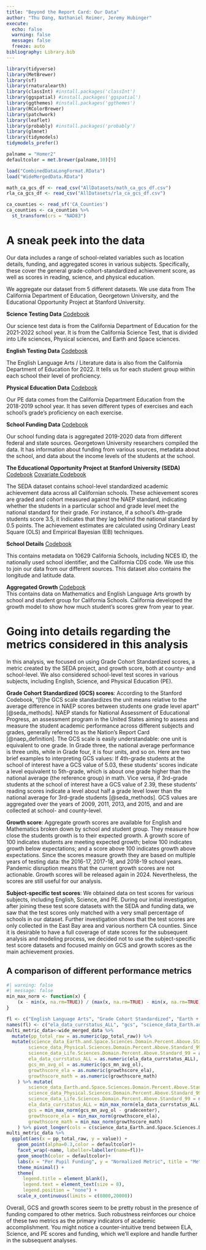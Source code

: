 ```yaml
---
title: "Beyond the Report Card: Our Data"
author: "Thu Dang, Nathaniel Reimer, Jeremy Hubinger"
execute: 
  echo: false
  warning: false
  message: false
  freeze: auto
bibliography: Library.bib
---
```


```r
library(tidyverse)
library(MetBrewer)
library(sf)
library(rnaturalearth)
library(classInt) #install.packages('classInt')
library(ggspatial) #install.packages('ggspatial')
library(ggthemes) #install.packages('ggthemes')
library(RColorBrewer)
library(patchwork)
library(leaflet)
library(probably) #install.packages('probably')
library(glmnet)
library(tidymodels)
tidymodels_prefer()
```

```r
palname = "Homer2"
defaultcolor = met.brewer(palname,10)[9]
```

```r
load("CombinedDataLongFormat.RData")
load("WideMergedData.RData")
```

```r
math_ca_gcs_df <- read_csv("AllDatasets/math_ca_gcs_df.csv")
rla_ca_gcs_df <- read_csv("AllDatasets/rla_ca_gcs_df.csv")
```

```r
ca_counties <- read_sf('CA_Counties')
ca_counties <- ca_counties %>%
  st_transform(crs = "NAD83")
```

# A sneak peek into the data

Our data includes a range of school-related variables such as location details, funding, and aggregated scores in various subjects. Specifically, these cover the general grade-cohort-standardized achievement score, as well as scores in reading, science, and physical education.

We aggregate our dataset from 5 different datasets. We use data from The California Department of Education, Georgetown University, and the Educational Opportunity Project at Stanford University.

**Science Testing Data** [Codebook](https://github.com/JeremyHub/STAT-456-Final/blob/8ef6fa6ce28785065f583f4c477c5deb11afd442/final_project_stuff/science_docs.pdf)

Our science test data is from the California Department of Education for the 2021-2022 school year. It is from the California Science Test, that is divided into Life sciences, Physical sciences, and Earth and Space sciences.

**English Testing Data** [Codebook](https://github.com/JeremyHub/STAT-456-Final/blob/8ef6fa6ce28785065f583f4c477c5deb11afd442/final_project_stuff/ela_docs.pdf)

The English Language Arts / Literature data is also from the California Department of Education for 2022. It tells us for each student group within each school their level of proficiency.

**Physical Education Data** [Codebook](https://github.com/JeremyHub/STAT-456-Final/blob/main/DataDocumentation/pe_data_docs.pdf)

Our PE data comes from the California Department Education from the 2018-2019 school year. It has seven different types of exercises and each school's grade's proficiency on each exercise.

**School Funding Data** [Codebook](https://github.com/JeremyHub/STAT-456-Final/blob/8ef6fa6ce28785065f583f4c477c5deb11afd442/final_project_stuff/school_info_docs.pdf)

Our school funding data is aggregated 2019-2020 data from different federal and state sources. Georgetown University researchers compiled the data. It has information about funding from various sources, metadata about the school, and data about the income levels of the students at the school.

**The Educational Opportunity Project at Stanford University (SEDA)** [Codebook](https://github.com/JeremyHub/STAT-456-Final/blob/82e84dd90db010d96edba2d74dc574c15648a10c/final_project_stuff/stanford_codebook.xlsx) [Covariate Codebook](https://github.com/JeremyHub/STAT-456-Final/blob/82e84dd90db010d96edba2d74dc574c15648a10c/final_project_stuff/stanford_cov_codebook.xlsx)

The SEDA dataset contains school-level standardized academic achievement data across all Californian schools. These achievement scores are graded and cohort measured against the NAEP standard, indicating whether the students in a particular school and grade level meet the national standard for their grade. For instance, if a school's 4th-grade students score 3.5, it indicates that they lag behind the national standard by 0.5 points. The achievement estimates are calculated using Ordinary Least Square (OLS) and Empirical Bayesian (EB) techniques.

**School Details** [Codebook](https://www.cde.ca.gov/ds/si/ds/fspubschls.asp)

This contains metadata on 10629 California Schools, including NCES ID, the nationally used school identifier, and the California CDS code. We use this to join our data from our different sources. This dataset also contains the longitude and latitude data.

**Aggregated Growth** [Codebook](https://www.cde.ca.gov/ta/ac/growthreclayout.asp)\
This contains data on Mathematics and English Language Arts growth by school and student group for California Schools. California developed the growth model to show how much student's scores grew from year to year.

# Going into details regarding the metrics considered in this analysis

In this analysis, we focused on using Grade Cohort Standardized scores, a metric created by the SEDA project, and growth score, both at county- and school-level. We also considered school-level test scores in various subjects, including English, Science, and Physical Education (PE).

**Grade Cohort Standardized (GCS) scores**: According to the Stanford Codebook, "\[t\]he GCS scale standardizes the unit means relative to the average difference in NAEP scores between students one grade level apart" [@seda_methods]. NAEP stands for National Assessment of Educational Progress, an assessment program in the United States aiming to assess and measure the student academic performance across different subjects and grades, generally referred to as the Nation's Report Card [@naep_definition]. The GCS scale is easily understandable: one unit is equivalent to one grade. In Grade three, the national average performance is three units, while in Grade four, it is four units, and so on. Here are two brief examples to interpreting GCS values: If 4th-grade students at the school of interest have a GCS value of 5.03, these students' scores indicate a level equivalent to 5th-grade, which is about one grade higher than the national average (the reference group) in math. Vice versa, if 3rd-grade students at the school of interest have a GCS value of 2.39, these students' reading scores indicate a level about half a grade level lower than the national average for 3rd-grade students [@seda_methods]. GCS values are aggregated over the years of 2009, 2011, 2013, and 2015, and and are collected at school- and county-level.

**Growth score**: Aggregate growth scores are available for English and Mathematics broken down by school and student group. They measure how close the students growth is to their expected growth. A growth score of 100 indicates students are meeting expected growth; below 100 indicates growth below expectations; and a score above 100 indicates growth above expectations. Since the scores measure growth they are based on multiple years of testing data: the 2016-17, 2017-18, and 2018-19 school years. Pandemic disruption means that the current growth scores are not actionable. Growth scores will be released again in 2024. Nevertheless, the scores are still useful for our analysis.

**Subject-specific test scores**: We obtained data on test scores for various subjects, including English, Science, and PE. During our initial investigation, after joining these test score datasets with the SEDA and funding data, we saw that the test scores only matched with a very small percentage of schools in our dataset. Further investigation shows that the test scores are only collected in the East Bay area and various northern CA counties. Since it is desirable to have a full coverage of state scores for the subsequent analysis and modeling process, we decided not to use the subject-specific test score datasets and focused mainly on GCS and growth scores as the main achievement proxies.

## A comparison of different performance metrics

```r
#| warning: false
#| message: false
min_max_norm <- function(x) {
    (x - min(x, na.rm=TRUE)) / (max(x, na.rm=TRUE) - min(x, na.rm=TRUE))
}
```

```r
fl <- c("English Language Arts", "Grade Cohort Standardized", "Earth + Space", "Life Sciences", "Physical Sciences", "Math Growth Score", "English Language Arts Growth Score")
names(fl) <- c("ela_data_currstatus_ALL", "gcs", "science_data_Earth.and.Space.Sciences.Domain.Percent.Above.Standard_99", "science_data_Life.Sciences.Domain.Percent.Above.Standard_99", "science_data_Physical.Sciences.Domain.Percent.Above.Standard_99", "growthscore_ela", "growthscore_math")
multi_metric_data<-wide_merged_data %>% 
  mutate(pp_total_raw = as.numeric(pp_total_raw)) %>%
  mutate(science_data_Earth.and.Space.Sciences.Domain.Percent.Above.Standard_99 = as.numeric(science_data_Earth.and.Space.Sciences.Domain.Percent.Above.Standard_99),
        science_data_Physical.Sciences.Domain.Percent.Above.Standard_99 = as.numeric(science_data_Physical.Sciences.Domain.Percent.Above.Standard_99),
        science_data_Life.Sciences.Domain.Percent.Above.Standard_99 = as.numeric(science_data_Life.Sciences.Domain.Percent.Above.Standard_99),
        ela_data_currstatus_ALL = as.numeric(ela_data_currstatus_ALL),
        gcs_mn_avg_ol = as.numeric(gcs_mn_avg_ol),
        growthscore_ela = as.numeric(growthscore_ela),
        growthscore_math = as.numeric(growthscore_math)
    ) %>% mutate(
        science_data_Earth.and.Space.Sciences.Domain.Percent.Above.Standard_99 = min_max_norm(science_data_Earth.and.Space.Sciences.Domain.Percent.Above.Standard_99),
        science_data_Physical.Sciences.Domain.Percent.Above.Standard_99 = min_max_norm(science_data_Physical.Sciences.Domain.Percent.Above.Standard_99),
        science_data_Life.Sciences.Domain.Percent.Above.Standard_99 = min_max_norm(science_data_Life.Sciences.Domain.Percent.Above.Standard_99),
        ela_data_currstatus_ALL = min_max_norm(ela_data_currstatus_ALL),
        gcs = min_max_norm(gcs_mn_avg_ol - gradecenter),
        growthscore_ela = min_max_norm(growthscore_ela),
        growthscore_math = min_max_norm(growthscore_math)
    ) %>% pivot_longer(cols = c(science_data_Earth.and.Space.Sciences.Domain.Percent.Above.Standard_99, science_data_Physical.Sciences.Domain.Percent.Above.Standard_99, science_data_Life.Sciences.Domain.Percent.Above.Standard_99, ela_data_currstatus_ALL, gcs, growthscore_ela, growthscore_math))
multi_metric_data %>%
  ggplot(aes(x = pp_total_raw, y = value)) +
    geom_point(alpha=0.3,color = defaultcolor)+
    facet_wrap(~name, labeller=labeller(name=fl))+
    geom_smooth(color = defaultcolor)+
    labs(x = "Per Pupil Funding", y = "Normalized Metric", title = "Metric Performance by Total Per-Pupil Funding") +
    theme_minimal() +
    theme(
      legend.title = element_blank(),
      legend.text = element_text(size = 8),
      legend.position = "none") +
    scale_x_continuous(limits = c(8000,20000))
```

Overall, GCS and growth scores seem to be pretty robust in the presence of funding compared to other metrics. Such robustness reinforces our choice of these two metrics as the primary indicators of academic accomplishment. You might notice a counter-intuitive trend between ELA, Science, and PE scores and funding, which we'll explore and handle further in the subsequent analyses. 